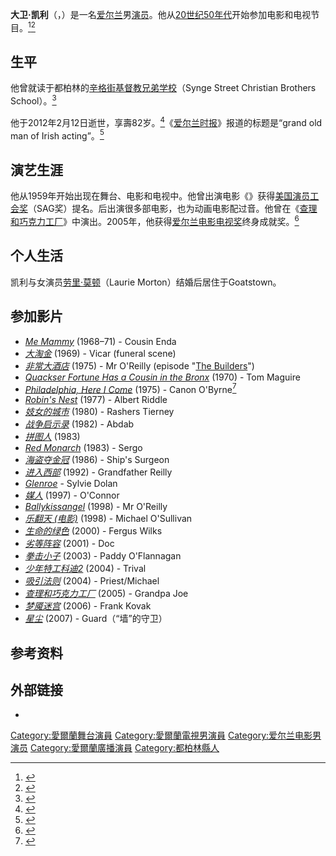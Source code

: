 {{Infobox person
| name = 大卫·凯利
| image = 
| years_active = 1951年—2007年（演员）<br/>1967年—2012年<br/>（广播和电视节目）
| birth_date = {{birth date|1929|7|11|df=yes}}
| death_date = {{death date and age|2012|2|12|1929|7|11|df=yes}}
| death_place = 都柏林
| birth_place = [[都柏林|都柏林]]
| nationality = [[爱尔兰人|爱尔兰]]
| residence  = [[都柏|都柏林14区]]
| alma_mater  = [[辛格街基督教兄弟学校|辛格街基督教兄弟学校]]
| occupation = 演员
| spouse= 劳里·莫顿（1961年—2012年）
}}

'''大卫·凯利'''（{{lang-ga|'''Dáithí Ó Ceallaigh'''}}，{{bd|1929年|7月11日|2012年|2月12日|catIdx=Ceallaigh}}）是一名[[爱尔兰|爱尔兰]]男[[演员|演员]]。他从[[20世纪50年代|20世纪50年代]]开始参加电影和电视节目。<ref>{{cite news|url=http://www.irishexaminer.com/breakingnews/ireland/actor-david-kelly-dies-aged-82-539609.html|title=Actor David Kelly dies aged 82|work=[[Irish_Examiner|Irish Examiner]]|publisher=[[Thomas_Crosbie_Holdings|Thomas Crosbie Holdings]]|date=13 February 2012|accessdate=13 February 2012|archive-date=2016-03-03|archive-url=https://web.archive.org/web/20160303230010/http://www.irishexaminer.com/breakingnews/ireland/actor-david-kelly-dies-aged-82-539609.html|dead-url=no}}</ref><ref>{{cite news|url=http://www.bbc.co.uk/news/entertainment-arts-17020494|title=Irish actor David Kelly dies aged 82|work=[[BBC_News|BBC News]]|publisher=BBC|date=13 February 2012|accessdate=13 February 2012|archive-date=2017-11-28|archive-url=https://web.archive.org/web/20171128065334/http://www.bbc.co.uk/news/entertainment-arts-17020494|dead-url=no}}</ref>

==生平==
他曾就读于都柏林的[[辛格街基督教兄弟学校|辛格街基督教兄弟学校]]（Synge Street Christian Brothers School）。<ref>{{cite news|url=http://www.independent.ie/opinion/analysis/why-lifes-sweet-for-oscarhopeful-david-251904.html|title=Why life's sweet for Oscar-hopeful David|work=[[Irish_Independent|Irish Independent]]|publisher=[[Independent_News_&_Media|Independent News & Media]]|accessdate=2012-02-13|archive-date=2015-11-04|archive-url=https://www.webcitation.org/6cnHXLtHy?url=http://www.independent.ie/opinion/analysis/why-lifes-sweet-for-oscarhopeful-david-25977773.html|dead-url=no}}</ref>

他于2012年2月12日逝世，享壽82岁。<ref>{{cite news|url=http://www.rte.ie/news/2012/0212/kellyd.html|title=David Kelly dies aged 82|work=[[RTÉ_News_and_Current_Affairs|RTÉ News and Current Affairs]]|publisher=RTÉ|date=12 February 2012|accessdate=12 February 2012|archive-date=2012-02-13|archive-url=https://web.archive.org/web/20120213200743/http://www.rte.ie/news/2012/0212/kellyd.html|dead-url=no}}</ref>《[[爱尔兰时报|爱尔兰时报]]》报道的标题是“grand old man of Irish acting”。<ref>{{cite news|url=http://www.irishtimes.com/newspaper/ireland/2012/0213/1224311684377.html|title=Grand old man of Irish acting dies, aged 82|first=Alison|last=Healy|work=[[The_Irish_Times|The Irish Times]]|publisher=Irish Times Trust|date=13 February 2012|accessdate=13 February 2012|archive-date=2013-01-03|archive-url=https://web.archive.org/web/20130103233618/http://www.irishtimes.com/newspaper/ireland/2012/0213/1224311684377.html|dead-url=no}}</ref>

== 演艺生涯 ==
他从1959年开始出现在舞台、电影和电视中。他曾出演电影《{{link-en|Moon for the Misbegotten|A Moon for the Misbegotten}}》获得[[美国演员工会奖|美国演员工会奖]]（SAG奖）提名。后出演很多部电影，也为动画电影配过音。他曾在《[[查理和巧克力工厂|查理和巧克力工厂]]》中演出。2005年，他获得[[爱尔兰电影电视奖|爱尔兰电影电视奖]]终身成就奖。<ref name=cartoon>{{cite news|url=http://blog.bcdb.com/irish-actor-david-kelly-grandpa-joe-dies-82-3088/|title=Irish actor David Kelly, “Grandpa Joe,” dies at 82|first=Paul|last=Anderson|publisher=Big Cartoon News|date=12 February 2012|accessdate=13 February 2012|deadurl=yes|archiveurl=https://www.webcitation.org/65a3D3K7A?url=http://blog.bcdb.com/irish-actor-david-kelly-grandpa-joe-dies-82-3088/|archivedate=2012年2月20日}}</ref>

== 个人生活 ==
凯利与女演员[[劳里·莫顿|劳里·莫顿]]（Laurie Morton）结婚后居住于Goatstown。

== 参加影片 ==
*''[[Me_Mammy|Me Mammy]]'' (1968–71) - Cousin Enda
*''[[大淘金|大淘金]]'' (1969) - Vicar (funeral scene)
*''[[非常大酒店|非常大酒店]]'' (1975) - Mr O'Reilly (episode "[[The_Builders|The Builders]]")
*''[[Quackser_Fortune_Has_a_Cousin_in_the_Bronx|Quackser Fortune Has a Cousin in the Bronx]]'' (1970) - Tom Maguire
*''[[Philadelphia,_Here_I_Come|Philadelphia, Here I Come]]'' (1975) - Canon O'Byrne<ref>{{Cite web |url=http://www.imdb.com/title/tt0284690/ |title=存档副本 |access-date=2012-02-13 |archive-date=2018-01-19 |archive-url=https://web.archive.org/web/20180119194606/http://www.imdb.com/title/tt0284690/ |dead-url=no }}</ref>
*''[[Robin's_Nest|Robin's Nest]]'' (1977) - Albert Riddle
*''[[妓女的城市|妓女的城市]]'' (1980) - Rashers Tierney
*''[[战争启示录|战争启示录]]'' (1982) - Abdab
*''[[拼图人_(电影)|拼图人]]'' (1983)
*''[[Red_Monarch|Red Monarch]]'' (1983) - Sergo
*''[[海盗夺金冠|海盗夺金冠]]'' (1986) - Ship's Surgeon
*''[[进入西部|进入西部]]'' (1992) - Grandfather Reilly
*''[[Glenroe|Glenroe]]'' - Sylvie Dolan
*''[[媒人_(1997年电影)|媒人]] '' (1997) - O'Connor
*''[[Ballykissangel|Ballykissangel]]'' (1998) - Mr O'Reilly
*''[[乐翻天_(电影)|乐翻天 (电影)]]'' (1998) - Michael O'Sullivan
*''[[生命的绿色|生命的绿色]]'' (2000) - Fergus Wilks
*''[[劣等阵容|劣等阵容]]'' (2001) - Doc
*''[[拳击小子|拳击小子]]'' (2003) - Paddy O'Flannagan
*''[[少年特工科迪2|少年特工科迪2]]'' (2004) - Trival
*''[[吸引法则|吸引法则]]'' (2004) - Priest/Michael
*''[[查理和巧克力工厂|查理和巧克力工厂]]'' (2005) - Grandpa Joe
*''[[梦魇迷宫|梦魇迷宫]]'' (2006) - Frank Kovak
*''[[星尘|星尘]]'' (2007) - Guard（“墙”的守卫）

== 参考资料 ==
<references />

== 外部链接 ==
*{{IMDb name|id=0446303|name=David Kelly}}

{{Authority control}}
{{DEFAULTSORT:Kelly, David}}
[[Category:愛爾蘭舞台演員|Category:愛爾蘭舞台演員]]
[[Category:愛爾蘭電視男演員|Category:愛爾蘭電視男演員]]
[[Category:爱尔兰电影男演员|Category:爱尔兰电影男演员]]
[[Category:愛爾蘭廣播演員|Category:愛爾蘭廣播演員]]
[[Category:都柏林縣人|Category:都柏林縣人]]